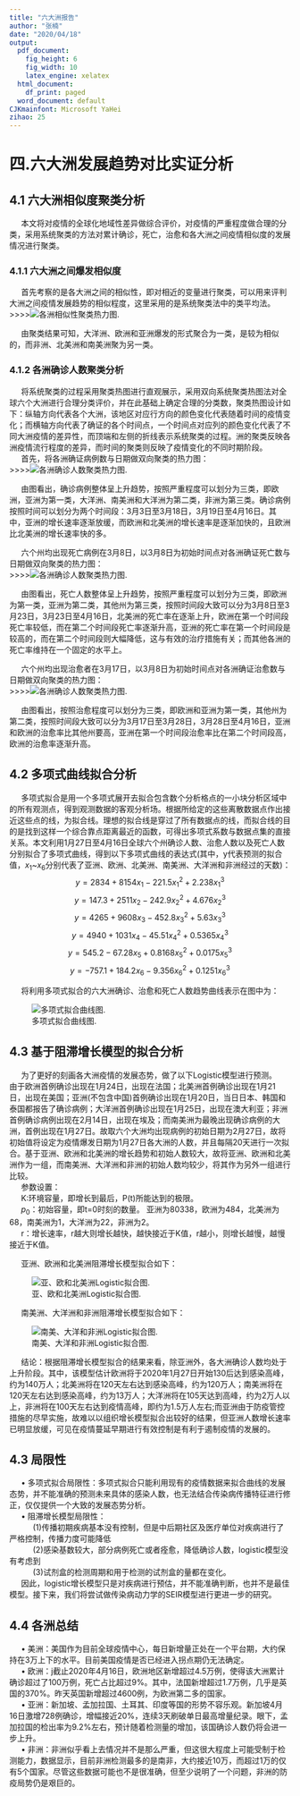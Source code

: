 ```yaml
---
title: "六大洲报告"
author: "张楠"
date: "2020/04/18"
output:
  pdf_document:
    fig_height: 6
    fig_width: 10
    latex_engine: xelatex
  html_document:
    df_print: paged
  word_document: default
CJKmainfont: Microsoft YaHei
zihao: 25
---
```

# 四.六大洲发展趋势对比实证分析     
## 4.1 六大洲相似度聚类分析    
&emsp;&ensp;本文将对疫情的全球化地域性差异做综合评价，对疫情的严重程度做合理的分类，采用系统聚类的方法对累计确诊，死亡，治愈和各大洲之间疫情相似度的发展情况进行聚类。  

### 4.1.1 六大洲之间爆发相似度  
&emsp;&ensp;首先考察的是各大洲之间的相似性，即对相近的变量进行聚类，可以用来评判大洲之间疫情发展趋势的相似程度，这里采用的是系统聚类法中的类平均法。     
>>>>![各洲相似性聚类热力图.](/Users/nan/Desktop/疫情/聚类相似性.png) 

&emsp;&ensp;由聚类结果可知，大洋洲、欧洲和亚洲爆发的形式聚合为一类，是较为相似的，而非洲、北美洲和南美洲聚为另一类。

### 4.1.2 各洲确诊人数聚类分析  
&emsp;&ensp;将系统聚类的过程采用聚类热图进行直观展示，采用双向系统聚类热图法对全球六个大洲进行合理分类评价，并在此基础上确定合理的分类数，聚类热图设计如下：纵轴方向代表各个大洲，该地区对应行方向的颜色变化代表随着时间的疫情变化；而横轴方向代表了确证的各个时间点，一个时间点对应列的颜色变化代表了不同大洲疫情的差异性，而顶端和左侧的折线表示系统聚类的过程。洲的聚类反映各洲疫情流行程度的差异，而时间的聚类则反映了疫情变化的不同时期阶段。  
&emsp;&ensp;首先，将各洲确证病例数与日期做双向聚类的热力图：  
>>>>![各洲确诊人数聚类热力图.](/Users/nan/Desktop/疫情/聚类确诊.png)   

&emsp;&ensp;由图看出，确诊病例整体呈上升趋势，按照严重程度可以划分为三类，即欧洲，亚洲为第一类，大洋洲、南美洲和大洋洲为第二类，非洲为第三类。确诊病例按照时间可以划分为两个时间段：3月3日至3月18日，3月19日至4月16日。其中，亚洲的增长速率逐渐放缓，而欧洲和北美洲的增长速率是逐渐加快的，且欧洲比北美洲的增长速率快的多。   

&emsp;&ensp;六个州均出现死亡病例在3月8日，以3月8日为初始时间点对各洲确证死亡数与日期做双向聚类的热力图：  
>>>>![各洲确诊人数聚类热力图.](/Users/nan/Desktop/疫情/热力聚类死亡.png)   

&emsp;&ensp;由图看出，死亡人数整体呈上升趋势，按照严重程度可以划分为三类，即欧洲为第一类，亚洲为第二类，其他州为第三类，按照时间段大致可以分为3月8日至3月23日，3月23日至4月16日，北美洲的死亡率在逐渐上升，欧洲在第一个时间段死亡率较低，而在第二个时间段死亡率逐渐升高，亚洲的死亡率在第一个时间段是较高的，而在第二个时间段则大幅降低，这与有效的治疗措施有关；而其他各洲的死亡率维持在一个固定的水平上。   

&emsp;&ensp;六个州均出现治愈者在3月17日，以3月8日为初始时间点对各洲确证治愈数与日期做双向聚类的热力图：   
>>>>![各洲确诊人数聚类热力图.](/Users/nan/Desktop/疫情/热力聚类治愈.png) 

&emsp;&ensp;由图看出，按照治愈程度可以划分为三类，即欧洲和亚洲为第一类，其他州为第二类，按照时间段大致可以分为3月17日至3月28日，3月28日至4月16日，亚洲和欧洲的治愈率比其他州要高，亚洲在第一个时间段治愈率比在第二个时间段高，欧洲的治愈率逐渐升高。

## 4.2 多项式曲线拟合分析  
&emsp;&ensp;多项式拟合是用一个多项式展开去拟合包含数个分析格点的一小块分析区域中的所有观测点，得到观测数据的客观分析场。根据所给定的这些离散数据点作出接近这些点的线，为拟合线。理想的拟合线是穿过了所有数据点的线，而拟合线的目的是找到这样一个综合靠点距离最近的函数，可得出多项式系数与数据点集的直接关系。本文利用1月27日至4月16日全球六个州确诊人数、治愈人数以及死亡人数分别拟合了多项式曲线，得到以下多项式曲线的表达式(其中，y代表预测的拟合值，$x_1$~$x_6$分别代表了亚洲、欧洲、北美洲、南美洲、大洋洲和非洲经过的天数)：     $$y=2834+8154x_1-221.5x_1^2+2.238x_1^3$$  $$y=147.3+2511x_2-242.9x_2^2+4.676x_2^3$$
$$y=4265+9608x_3-452.8x_3^2+5.63x_3^3$$  $$y=4940+1031x_4-45.51x_4^2+0.5365x_4^3$$ 
$$y=545.2-67.28x_5+0.8168x_5^2+0.0175x_5^3$$  $$y=-757.1+184.2x_6-9.356x_6^2+0.1251x_6^3$$  

&emsp;&ensp;将利用多项式拟合的六大洲确诊、治愈和死亡人数趋势曲线表示在图中为： 

![多项式拟合曲线图.](/Users/nan/Desktop/疫情/六大洲.png)  

## 4.3 基于阻滞增长模型的拟合分析  
&emsp;&ensp;为了更好的刻画各大洲疫情的发展态势，做了以下Logistic模型进行预测。
&emsp;&ensp;由于欧洲首例确诊出现在1月24日，出现在法国；北美洲首例确诊出现在1月21日，出现在美国；亚洲(不包含中国)首例确诊出现在1月20日，当日日本、韩国和泰国都报告了确诊病例；大洋洲首例确诊出现在1月25日，出现在澳大利亚；非洲首例确诊病例出现在2月14日，出现在埃及；而南美洲为最晚出现确诊病例的大洲，首例出现在1月27日。故取六个大洲均出现病例的初始日期为2月27日，故将初始值将设定为疫情爆发日期为1月27日各大洲的人数，并且每隔20天进行一次拟合。基于亚洲、欧洲和北美洲的增长趋势和初始人数较大，故将亚洲、欧洲和北美洲作为一组，而南美洲、大洋洲和非洲的初始人数均较少，将其作为另外一组进行比较。  
&emsp;&ensp;参数设置：  
&emsp;&ensp;K:环境容量，即增长到最后，P(t)所能达到的极限。  
&emsp;&ensp;$p_0$：初始容量，即t=0时刻的数量。  亚洲为80338，欧洲为484，北美洲为68，南美洲为1，大洋洲为22，非洲为2。    
&emsp;&ensp;r：增长速率，r越大则增长越快，越快接近于K值，r越小，则增长越慢，越慢接近于K值。    

&emsp;&ensp;亚洲、欧洲和北美洲阻滞增长模型拟合如下： 

![亚、欧和北美洲Logistic拟合图.](/Users/nan/Desktop/疫情/阻滞1.png)  

&emsp;&ensp;南美洲、大洋洲和非洲阻滞增长模型拟合如下： 

![南美、大洋和非洲Logistic拟合图.](/Users/nan/Desktop/疫情/阻滞2.png)  


&emsp;&ensp;结论：根据阻滞增长模型拟合的结果来看，除亚洲外，各大洲确诊人数均处于上升阶段。其中，该模型估计欧洲将于2020年1月27日开始130后达到感染高峰，约为140万人；北美洲将在120天左右达到感染高峰，约为120万人；南美洲将在120天左右达到感染高峰，约为13万人；大洋洲将在105天达到高峰，约为2万人以上，非洲将在100天左右达到疫情高峰，即约为1.5万人左右;而亚洲由于防疫管控措施的尽早实施，故难以以组织增长模型拟合出较好的结果，但亚洲人数增长速率已明显放缓，可见在疫情蔓延早期进行有效控制是有利于遏制疫情的发展的。   
 
## 4.3 局限性  
&emsp;&ensp;$\bullet$ 多项式拟合局限性：多项式拟合只能利用现有的疫情数据来拟合曲线的发展态势，并不能准确的预测未来具体的感染人数，也无法结合传染病传播特征进行修正，仅仅提供一个大致的发展态势分析。        
&emsp;&ensp;$\bullet$ 阻滞增长模型局限性：  
&emsp;&ensp;&emsp;&ensp;(1)传播初期疾病基本没有控制，但是中后期社区及医疗单位对疾病进行了严格控制，传播力度可能降低  
&emsp;&ensp;&emsp;&ensp;(2)感染基数较大，部分病例死亡或者痊愈，降低确诊人数，logistic模型没有考虑到  
&emsp;&ensp;&emsp;&ensp;(3)试剂盒的检测周期和用于检测的试剂盒的量都在变化。   
&emsp;&ensp;因此，logistic增长模型只是对疾病进行预估，并不能准确判断，也并不是最佳模型。接下来，我们将尝试做传染病动力学的SEIR模型进行更进一步的研究。  

## 4.4 各洲总结  
&emsp;&ensp;$\bullet$ 美洲：美国作为目前全球疫情中心，每日新增量正处在一个平台期，大约保持在3万上下的水平。目前美国疫情是否已经进入拐点期仍无法确定。    
&emsp;&ensp;$\bullet$ 欧洲：j截止2020年4月16日，欧洲地区新增超过4.5万例，使得该大洲累计确诊超过了100万例，死亡占比超过9%。其中，法国新增超过1.7万例，几乎是英国的370%。昨天英国新增超过4600例，为欧洲第二多的国家。  
&emsp;&ensp;$\bullet$ 亚洲：新加坡、孟加拉国、土耳其、印度等国的形势不容乐观。新加坡4月16日激增728例确诊，增幅接近20%，连续3天刷破单日最高增量纪录。眼下，孟加拉国的检出率为9.2%左右，预计随着检测量的增加，该国确诊人数仍将会进一步上升。     
&emsp;&ensp;$\bullet$ 非洲：非洲似乎看上去情况并不是那么严重，但这很大程度上可能受制于检测能力，数据显示，目前非洲检测最多的是南非，大约接近10万，而超过1万的仅有5个国家。尽管这些数据可能也不是很准确，但至少说明了一个问题，非洲的防疫局势仍是艰巨的。     